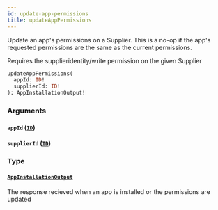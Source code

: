 ```yaml
---
id: update-app-permissions
title: updateAppPermissions
---
```


Update an app's permissions on a Supplier. This is a no-op if the app's
requested permissions are the same as the current permissions.

Requires the supplieridentity/write permission on the given Supplier

```graphql
updateAppPermissions(
  appId: ID!
  supplierId: ID!
): AppInstallationOutput!

```

### Arguments

#### `appId` ([`ID`](/developers/supplier-apis/supply-api/graphql/reference/scalars/id))

#### `supplierId` ([`ID`](/developers/supplier-apis/supply-api/graphql/reference/scalars/id))

### Type

#### [`AppInstallationOutput`](/developers/supplier-apis/supply-api/graphql/reference/objects/app-installation-output)

The response recieved when an app is installed or the permissions are updated
